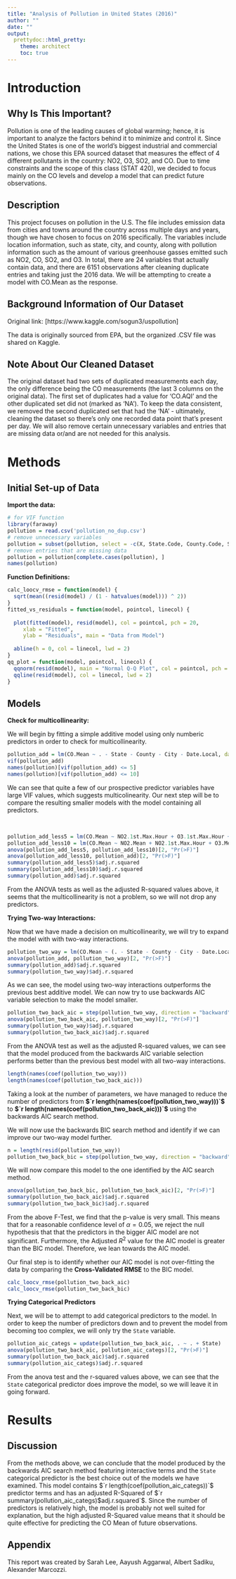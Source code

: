 ---
title: "Analysis of Pollution in United States (2016)"
author: ""
date: ""
output:
  prettydoc::html_pretty:
    theme: architect
    toc: true
---

# Introduction

## Why Is This Important?

Pollution is one of the leading causes of global warming; hence, it is important to analyze the factors behind it to minimize and control it. Since the United States is one of the world’s biggest industrial and commercial nations, we chose this EPA sourced dataset that measures the effect of 4 different pollutants in the country: NO2, O3, SO2, and CO. Due to time constraints and the scope of this class (STAT 420), we decided to focus mainly on the CO levels and develop a model that can predict future observations.


## Description

This project focuses on pollution in the U.S. The file includes emission data from cities and towns around the country across multiple days and years, though we have chosen to focus on 2016 specifically. The variables include location information, such as state, city, and county, along with pollution information such as the amount of various greenhouse gasses emitted such as NO2, CO, SO2, and O3. In total, there are 24 variables that actually contain data, and there are 6151 observations after cleaning duplicate entries and taking just the 2016 data. We will be attempting to create a model with CO.Mean as the response.


## Background Information of Our Dataset

Original link: [https://www.kaggle.com/sogun3/uspollution]

The data is originally sourced from EPA, but the organized .CSV file was shared on Kaggle.


## Note About Our Cleaned Dataset

The original dataset had two sets of duplicated measurements each day, the only difference being the CO measurements (the last 3 columns on the original data). The first set of duplicates had a value for ‘CO.AQI’ and the other duplicated set did not (marked as ‘NA’). To keep the data consistent, we removed the second duplicated set that had the 'NA' - ultimately, cleaning the dataset so there's only one recorded data point that's present per day. We will also remove certain unnecessary variables and entries that are missing data or/and are not needed for this analysis. 


# Methods

## Initial Set-up of Data

**Import the data:**
```{r, message = FALSE, warning = FALSE}
# for VIF function
library(faraway)  
pollution = read.csv('pollution_no_dup.csv')
# remove unnecessary variables
pollution = subset(pollution, select = -c(X, State.Code, County.Code, Site.Num, Address, NO2.Units, O3.Units, SO2.Units, CO.Units)) 
# remove entries that are missing data
pollution = pollution[complete.cases(pollution), ]
names(pollution)
```



**Function Definitions:**
```{r}
calc_loocv_rmse = function(model) {
  sqrt(mean((resid(model) / (1 - hatvalues(model))) ^ 2))
}
fitted_vs_residuals = function(model, pointcol, linecol) {
  
  plot(fitted(model), resid(model), col = pointcol, pch = 20,
     xlab = "Fitted", 
     ylab = "Residuals", main = "Data from Model")
  
  abline(h = 0, col = linecol, lwd = 2)
}
qq_plot = function(model, pointcol, linecol) {
  qqnorm(resid(model), main = "Normal Q-Q Plot", col = pointcol, pch = 20)
  qqline(resid(model), col = linecol, lwd = 2)
}
```


## Models

**Check for multicollinearity:**

We will begin by fitting a simple additive model using only numberic predictors in order to check for multicollinearity.

```{r}
pollution_add = lm(CO.Mean ~ . - State - County - City - Date.Local, data = pollution)
vif(pollution_add)
names(pollution)[vif(pollution_add) <= 5]
names(pollution)[vif(pollution_add) <= 10]
```


We can see that quite a few of our prospective predictor variables have large VIF values, which suggests multicolinearity. Our next step will be to compare the resulting smaller models with the model containing all predictors.

<br>

```{r}
pollution_add_less5 = lm(CO.Mean ~ NO2.1st.Max.Hour + O3.1st.Max.Hour + SO2.Mean + SO2.1st.Max.Hour + CO.1st.Max.Value, data = pollution)
pollution_add_less10 = lm(CO.Mean ~ NO2.Mean + NO2.1st.Max.Hour + O3.Mean + O3.1st.Max.Hour + SO2.Mean + SO2.1st.Max.Hour + CO.1st.Max.Value + CO.1st.Max.Value + CO.AQI, data = pollution)
anova(pollution_add_less5, pollution_add_less10)[2, "Pr(>F)"]
anova(pollution_add_less10, pollution_add)[2, "Pr(>F)"]
summary(pollution_add_less5)$adj.r.squared
summary(pollution_add_less10)$adj.r.squared
summary(pollution_add)$adj.r.squared
```

From the ANOVA tests as well as the adjusted R-squared values above, it seems that the multicollinearity is not a problem, so we will not drop any predictors.

**Trying Two-way Interactions:**

Now that we have made a decision on multicollinearity, we will try to expand the model with with two-way interactions.


```{r}
pollution_two_way = lm(CO.Mean ~ (. - State - County - City - Date.Local) ^ 2, data = pollution)
anova(pollution_add, pollution_two_way)[2, "Pr(>F)"]
summary(pollution_add)$adj.r.squared
summary(pollution_two_way)$adj.r.squared
```

As we can see, the model using two-way interactions outperforms the previous best additive model. We can now try to use backwards AIC variable selection to make the model smaller.


```{r}
pollution_two_back_aic = step(pollution_two_way, direction = "backward", trace = 0)
anova(pollution_two_back_aic, pollution_two_way)[2, "Pr(>F)"]
summary(pollution_two_way)$adj.r.squared
summary(pollution_two_back_aic)$adj.r.squared
```

From the ANOVA test as well as the adjusted R-squared values, we can see that the model produced from the backwards AIC variable selection performs better than the previous best model with all two-way interactions.


```{r}
length(names(coef(pollution_two_way)))
length(names(coef(pollution_two_back_aic)))
```

Taking a look at the number of parameters, we have managed to reduce the number of predictors from **$`r length(names(coef(pollution_two_way)))`$** to **$`r length(names(coef(pollution_two_back_aic)))`$** using the backwards AIC search method.


We will now use the backwards BIC search method and identify if we can improve our two-way model further.

```{r}
n = length(resid(pollution_two_way))
pollution_two_back_bic = step(pollution_two_way, direction = "backward", trace = 0, k = log(n))
```

We will now compare this model to the one identified by the AIC search method.


```{r}
anova(pollution_two_back_bic, pollution_two_back_aic)[2, "Pr(>F)"]
summary(pollution_two_back_aic)$adj.r.squared
summary(pollution_two_back_bic)$adj.r.squared
```

From the above F-Test, we find that the p-value is very small. This means that for a reasonable confidence level of $\alpha = 0.05$, we reject the null hypothesis that that the predictors in the bigger AIC model are not significant. Furthermore, the Adjusted $R^2$ value for the AIC model is greater than the BIC model. Therefore, we lean towards the AIC model.

Our final step is to identify whether our AIC model is not over-fitting the data by comparing the **Cross-Validated RMSE** to the BIC model.


```{r}
calc_loocv_rmse(pollution_two_back_aic)
calc_loocv_rmse(pollution_two_back_bic)
```


**Trying Categorical Predictors**

Next, we will be to attempt to add categorical predictors to the model. In order to keep the number of predictors down and to prevent the model from becoming too complex, we will only try the `State` variable.


```{r}
pollution_aic_categs = update(pollution_two_back_aic, . ~ . + State)
anova(pollution_two_back_aic, pollution_aic_categs)[2, "Pr(>F)"]
summary(pollution_two_back_aic)$adj.r.squared
summary(pollution_aic_categs)$adj.r.squared
```

From the anova test and the r-squared values above, we can see that the `State` categorical predictor does improve the model, so we will leave it in going forward.

# Results

## Discussion 

From the methods above, we can conclude that the model produced by the backwards AIC search method featuring interactive terms and the `State` categorical predictor is the best choice out of the models we have examined. This model contains $`r length(coef(pollution_aic_categs))`$ predictor terms and has an adjusted R-Squared of $`r summary(pollution_aic_categs)$adj.r.squared`$. Since the number of predictors is relatively high, the model is probably not well suited for explanation, but the high adjusted R-Squared value means that it should be quite effective for predicting the CO Mean of future observations. 

## Appendix   

This report was created by Sarah Lee, Aayush Aggarwal, Albert Sadiku, Alexander Marcozzi.